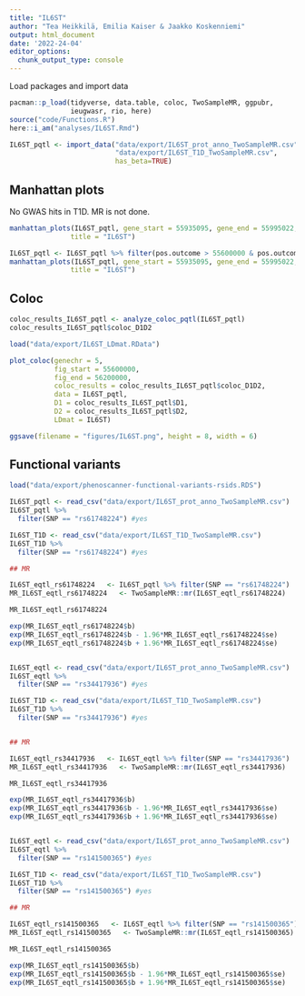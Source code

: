 ---
title: "IL6ST"
author: "Tea Heikkilä, Emilia Kaiser & Jaakko Koskenniemi"
output: html_document
date: '2022-24-04'
editor_options:
  chunk_output_type: console
---

  Load packages and import data
```{r}
pacman::p_load(tidyverse, data.table, coloc, TwoSampleMR, ggpubr, 
               ieugwasr, rio, here)
source("code/Functions.R")
here::i_am("analyses/IL6ST.Rmd")
```


```{r}
IL6ST_pqtl <- import_data("data/export/IL6ST_prot_anno_TwoSampleMR.csv",
                          "data/export/IL6ST_T1D_TwoSampleMR.csv", 
                          has_beta=TRUE)
```

## Manhattan plots

No GWAS hits in T1D. MR is not done.
```{r}
manhattan_plots(IL6ST_pqtl, gene_start = 55935095, gene_end = 55995022,
               title = "IL6ST")

IL6ST_pqtl <- IL6ST_pqtl %>% filter(pos.outcome > 55600000 & pos.outcome < 56200000) 
manhattan_plots(IL6ST_pqtl, gene_start = 55935095, gene_end = 55995022,
               title = "IL6ST")

```


## Coloc

```{r}
coloc_results_IL6ST_pqtl <- analyze_coloc_pqtl(IL6ST_pqtl)
coloc_results_IL6ST_pqtl$coloc_D1D2

```


```{r}

load("data/export/IL6ST_LDmat.RData")

plot_coloc(genechr = 5,
           fig_start = 55600000,
           fig_end = 56200000,
           coloc_results = coloc_results_IL6ST_pqtl$coloc_D1D2,
           data = IL6ST_pqtl,
           D1 = coloc_results_IL6ST_pqtl$D1,
           D2 = coloc_results_IL6ST_pqtl$D2,
           LDmat = IL6ST)

ggsave(filename = "figures/IL6ST.png", height = 8, width = 6)
```


## Functional variants

```{r}
load("data/export/phenoscanner-functional-variants-rsids.RDS")

IL6ST_pqtl <- read_csv("data/export/IL6ST_prot_anno_TwoSampleMR.csv")
IL6ST_pqtl %>%
  filter(SNP == "rs61748224") #yes

IL6ST_T1D <- read_csv("data/export/IL6ST_T1D_TwoSampleMR.csv")
IL6ST_T1D %>%
  filter(SNP == "rs61748224") #yes

## MR

IL6ST_eqtl_rs61748224   <- IL6ST_pqtl %>% filter(SNP == "rs61748224")
MR_IL6ST_eqtl_rs61748224   <- TwoSampleMR::mr(IL6ST_eqtl_rs61748224)

MR_IL6ST_eqtl_rs61748224

exp(MR_IL6ST_eqtl_rs61748224$b)
exp(MR_IL6ST_eqtl_rs61748224$b - 1.96*MR_IL6ST_eqtl_rs61748224$se)
exp(MR_IL6ST_eqtl_rs61748224$b + 1.96*MR_IL6ST_eqtl_rs61748224$se)


IL6ST_eqtl <- read_csv("data/export/IL6ST_prot_anno_TwoSampleMR.csv")
IL6ST_eqtl %>%
  filter(SNP == "rs34417936") #yes

IL6ST_T1D <- read_csv("data/export/IL6ST_T1D_TwoSampleMR.csv")
IL6ST_T1D %>%
  filter(SNP == "rs34417936") #yes


## MR

IL6ST_eqtl_rs34417936   <- IL6ST_eqtl %>% filter(SNP == "rs34417936")
MR_IL6ST_eqtl_rs34417936   <- TwoSampleMR::mr(IL6ST_eqtl_rs34417936)

MR_IL6ST_eqtl_rs34417936

exp(MR_IL6ST_eqtl_rs34417936$b)
exp(MR_IL6ST_eqtl_rs34417936$b - 1.96*MR_IL6ST_eqtl_rs34417936$se)
exp(MR_IL6ST_eqtl_rs34417936$b + 1.96*MR_IL6ST_eqtl_rs34417936$se)


IL6ST_eqtl <- read_csv("data/export/IL6ST_prot_anno_TwoSampleMR.csv")
IL6ST_eqtl %>%
  filter(SNP == "rs141500365") #yes

IL6ST_T1D <- read_csv("data/export/IL6ST_T1D_TwoSampleMR.csv")
IL6ST_T1D %>%
  filter(SNP == "rs141500365") #yes

## MR

IL6ST_eqtl_rs141500365   <- IL6ST_eqtl %>% filter(SNP == "rs141500365")
MR_IL6ST_eqtl_rs141500365   <- TwoSampleMR::mr(IL6ST_eqtl_rs141500365)

MR_IL6ST_eqtl_rs141500365

exp(MR_IL6ST_eqtl_rs141500365$b)
exp(MR_IL6ST_eqtl_rs141500365$b - 1.96*MR_IL6ST_eqtl_rs141500365$se)
exp(MR_IL6ST_eqtl_rs141500365$b + 1.96*MR_IL6ST_eqtl_rs141500365$se)




```

```

```

```





```




